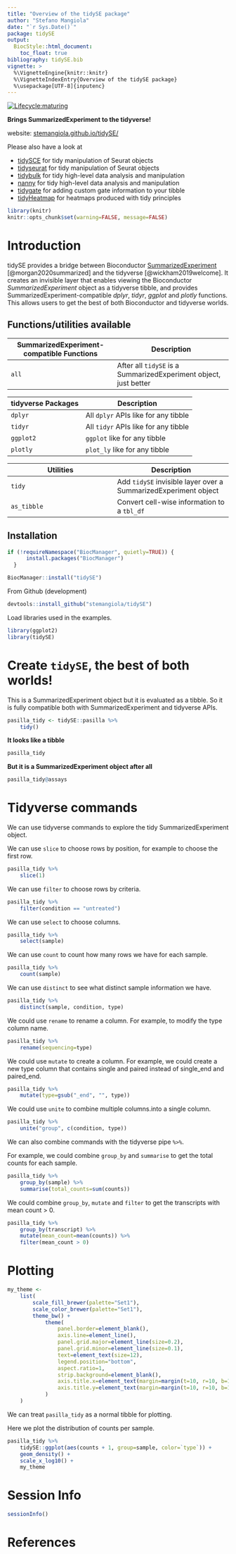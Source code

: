 ```yaml
---
title: "Overview of the tidySE package"
author: "Stefano Mangiola"
date: "`r Sys.Date()`"
package: tidySE
output:
  BiocStyle::html_document:
    toc_float: true
bibliography: tidySE.bib
vignette: >
  %\VignetteEngine{knitr::knitr}
  %\VignetteIndexEntry{Overview of the tidySE package}
  %\usepackage[UTF-8]{inputenc}
---
```


<!-- badges: start -->
[![Lifecycle:maturing](https://img.shields.io/badge/lifecycle-maturing-blue.svg)](https://www.tidyverse.org/lifecycle/#maturing)
<!-- badges: end -->


**Brings SummarizedExperiment to the tidyverse!** 

website: [stemangiola.github.io/tidySE/](https://stemangiola.github.io/tidySE/)

Please also have a look at

- [tidySCE](https://stemangiola.github.io/tidySCE/) for tidy manipulation of Seurat objects
- [tidyseurat](https://stemangiola.github.io/tidyseurat/) for tidy manipulation of Seurat objects
- [tidybulk](https://stemangiola.github.io/tidybulk/) for tidy high-level data analysis and manipulation 
- [nanny](https://github.com/stemangiola/nanny) for tidy high-level data analysis and manipulation 
- [tidygate](https://github.com/stemangiola/tidygate) for adding custom gate information to your tibble 
- [tidyHeatmap](https://stemangiola.github.io/tidyHeatmap/) for heatmaps produced with tidy principles


```r
library(knitr)
knitr::opts_chunk$set(warning=FALSE, message=FALSE)
```

# Introduction

tidySE provides a bridge between Bioconductor [SummarizedExperiment](https://bioconductor.org/packages/release/bioc/html/SummarizedExperiment.html) [@morgan2020summarized] and the tidyverse [@wickham2019welcome]. It creates an invisible layer that enables viewing the
Bioconductor *SummarizedExperiment* object as a tidyverse tibble, and provides SummarizedExperiment-compatible *dplyr*, *tidyr*, *ggplot* and *plotly* functions. This allows users to get the best of both Bioconductor and tidyverse worlds.


## Functions/utilities available

SummarizedExperiment-compatible Functions | Description
------------ | -------------
`all` | After all `tidySE` is a SummarizedExperiment object, just better

tidyverse Packages | Description
------------ | -------------
`dplyr` | All `dplyr` APIs like for any tibble
`tidyr` | All `tidyr` APIs like for any tibble
`ggplot2` | `ggplot` like for any tibble
`plotly` | `plot_ly` like for any tibble

Utilities | Description
------------ | -------------
`tidy` | Add `tidySE` invisible layer over a SummarizedExperiment object
`as_tibble` | Convert cell-wise information to a `tbl_df`

## Installation

```r
if (!requireNamespace("BiocManager", quietly=TRUE)) {
      install.packages("BiocManager")
  }

BiocManager::install("tidySE")
```

From Github (development)
```r
devtools::install_github("stemangiola/tidySE")
```

Load libraries used in the examples.

```r
library(ggplot2)
library(tidySE)
```


# Create `tidySE`, the best of both worlds!

This is a SummarizedExperiment object but it is evaluated as a tibble. So it is fully compatible both with SummarizedExperiment and tidyverse APIs. 

```r
pasilla_tidy <- tidySE::pasilla %>%
    tidy()
```

**It looks like a tibble**

```r
pasilla_tidy
```

**But it is a SummarizedExperiment object after all**

```r
pasilla_tidy@assays
```


# Tidyverse commands

We can use tidyverse commands to explore the tidy SummarizedExperiment object.

We can use `slice` to choose rows by position, for example to choose the first row.

```r
pasilla_tidy %>%
    slice(1)
```

We can use `filter` to choose rows by criteria.

```r
pasilla_tidy %>%
    filter(condition == "untreated")
```

We can use `select` to choose columns.

```r
pasilla_tidy %>%
    select(sample)
```

We can use `count` to count how many rows we have for each sample.

```r
pasilla_tidy %>%
    count(sample)
```

We can use `distinct` to see what distinct sample information we have.

```r
pasilla_tidy %>%
    distinct(sample, condition, type)
```

We could use `rename` to rename a column. For example, to modify the type column name.

```r
pasilla_tidy %>%
    rename(sequencing=type)
```

We could use `mutate` to create a column. For example, we could create a new type column that contains single
and paired instead of single_end and paired_end.

```r
pasilla_tidy %>%
    mutate(type=gsub("_end", "", type))
```

We could use `unite` to combine multiple columns.into a single column.

```r
pasilla_tidy %>%
    unite("group", c(condition, type))
```

We can also combine commands with the tidyverse pipe `%>%`.

For example, we could combine `group_by` and `summarise` to get the total counts for each sample.

```r
pasilla_tidy %>%
    group_by(sample) %>%
    summarise(total_counts=sum(counts))
```

We could combine `group_by`, `mutate` and `filter` to get the transcripts with mean count > 0.

```r
pasilla_tidy %>%
    group_by(transcript) %>%
    mutate(mean_count=mean(counts)) %>%
    filter(mean_count > 0)
```


# Plotting

```r
my_theme <-
    list(
        scale_fill_brewer(palette="Set1"),
        scale_color_brewer(palette="Set1"),
        theme_bw() +
            theme(
                panel.border=element_blank(),
                axis.line=element_line(),
                panel.grid.major=element_line(size=0.2),
                panel.grid.minor=element_line(size=0.1),
                text=element_text(size=12),
                legend.position="bottom",
                aspect.ratio=1,
                strip.background=element_blank(),
                axis.title.x=element_text(margin=margin(t=10, r=10, b=10, l=10)),
                axis.title.y=element_text(margin=margin(t=10, r=10, b=10, l=10))
            )
    )
```

We can treat `pasilla_tidy` as a normal tibble for plotting. 

Here we plot the distribution of counts per sample.

```r
pasilla_tidy %>%
    tidySE::ggplot(aes(counts + 1, group=sample, color=`type`)) +
    geom_density() +
    scale_x_log10() +
    my_theme
```

# Session Info

```r
sessionInfo()
```

# References
